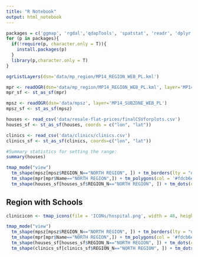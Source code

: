 ```yaml
---
title: "R Notebook"
output: html_notebook
---
```


```r
packages = c('ggmap', 'rgdal','qdapTools', 'spatstat', 'readr', 'dplyr', 'sf', 'tmap','tmaptools')
for (p in packages){ 
  if(!require(p, character.only = T)){
    install.packages(p) 
  }
  library(p,character.only = T) 
}
```

```r
ogrListLayers(dsn='data/mp_region/MP14_REGION_WEB_PL.kml')

mpr <- readOGR(dsn='data/mp_region/MP14_REGION_WEB_PL.kml', layer='MP14_REGION_WEB_PL')
mpr_sf <- st_as_sf(mpr)

mpsz <- readOGR(dsn='data/mpsz', layer='MP14_SUBZONE_WEB_PL')
mpsz_sf <- st_as_sf(mpsz)

houses <- read_csv('data/resale-flat-prices/finalCSVforplots.csv')
houses_sf <- st_as_sf(houses, coords = c("lon", "lat"))

clinics <- read_csv('data/clinics/clinics.csv')
clinics_sf <- st_as_sf(clinics, coords=c("lon", "lat"))
```
```r
#Summary statistics for setting the range:
summary(houses)
```

```r
tmap_mode("view")
  tm_shape(mpsz[mpsz$REGION_N=="NORTH REGION", ]) + tm_borders(lty = "dashed",col = '#d35400',lwd = 1) + 
  tm_shape(mpr[mpr$Name=="NORTH REGION",]) + tm_polygons(col = '#fdcb6e', alpha = 0.3, border.col = '#2f3542', lwd = 3) +
  tm_shape(houses_sf[houses_sf$REGION_N=="NORTH REGION", ]) + tm_dots(col='min_dist_clinic', style='fixed', breaks = c(0, 100 ,200, 300, 400, 500, 600, 700, 800, 8200), size=0.05, palette = 'GnBu')

```

              
## Region with Schools

```r

clinicicon <- tmap_icons(file = 'ICONs/hospital.png', width = 48, height = 48, keep.asp = TRUE, just = c("center", "center"), as.local = TRUE)

tmap_mode("view")
  tm_shape(mpsz[mpsz$REGION_N=="NORTH REGION", ]) + tm_borders(lty = "dashed",col = '#d35400',lwd = 1) + 
  tm_shape(mpr[mpr$Name=="NORTH REGION",]) + tm_polygons(col = '#fdcb6e', alpha = 0.3, border.col = '#2f3542', lwd = 3) +
  tm_shape(houses_sf[houses_sf$REGION_N=="NORTH REGION", ]) + tm_dots(col='min_dist_clinic', style='fixed', breaks = c(0, 100 ,200, 300, 400, 500, 600, 700, 800, 8200), size=0.05, palette = 'GnBu') +
  tm_shape(clinics_sf[clinics_sf$REGION_N=="NORTH REGION", ]) + tm_dots(size = .1, alpha = .5, shape = clinicicon) 
  

```


```r

```

```r

```

```r

```

```r

```

```r

```

```r

```

```r

```

```r

```
